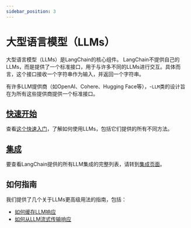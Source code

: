 ```yaml
---
sidebar_position: 3
---
```

# 大型语言模型（LLMs）

大型语言模型（LLMs）是LangChain的核心组件。
LangChain不提供自己的LLMs，而是提供了一个标准接口，用于与许多不同的LLMs进行交互。具体而言，这个接口接收一个字符串作为输入，并返回一个字符串。

有许多LLM提供商（如OpenAI、Cohere、Hugging Face等），-`LLM`类的设计旨在为所有这些提供商提供一个标准接口。

## [快速开始](/docs/modules/model_io/llms/quick_start)

查看[这个快速入门](/docs/modules/model_io/llms/quick_start)，了解如何使用LLMs，包括它们提供的所有不同方法。

## [集成](/docs/integrations/llms/)

要查看LangChain提供的所有LLM集成的完整列表，请转到[集成页面](/docs/integrations/llms/)。

## 如何指南

我们提供了几个关于LLMs更高级用法的指南，包括：

- [如何缓存LLM响应](/docs/modules/model_io/llms/llm_caching)
- [如何从LLM流式传输响应](/docs/modules/model_io/llms/streaming_llm)

